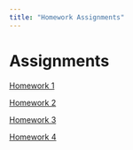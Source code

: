 ```yaml
---
title: "Homework Assignments"
---
```


# Assignments 

<a href="assignment1/main.pdf" target="_blank">Homework 1</a>

<a href="assignment2/main.pdf" target="_blank">Homework 2</a>

<a href="assignment3/main.pdf" target="_blank">Homework 3</a>

<a href="assignment4/main.pdf" target="_blank">Homework 4</a>

